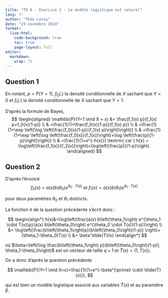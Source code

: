 ```yaml
---
title: "TD 6 - Exercice 2 - Le modèle logistique est naturel"
lang: fr
author: "Théo Leroy"
date: "19 novembre 2024"
format:
  live-html:
    code-background: true
    toc: true
    page-layout: full
editor: 
  markdown: 
    wrap: 72
---
```


## Question 1

En notant, $p = P(Y = 1)$, $f_0(.)$ la densité conditionnelle de $X$ sachant que $Y = 0$ et
$f_1(.)$ la densité conditionnelle de $X$ sachant que $Y = 1$.


D'après la formule de Bayes, $$
\begin{aligned}
\mathbb{P}(Y=1 \mid X = x) &= 
\frac{f_1(x) p}{f_1(x) p+f_0(x)(1-p)} \\
& =\frac{1}{1+\frac{f_0(x)(1-p)}{f_1(x) p}} \\
& =\frac{1}{1+\exp \left(\log \left(\frac{f_0(x)(1-p)}{f_1(x) p}\right)\right)} \\
& =\frac{1}{1+\exp \left(\log \left(\frac{f_0(x)}{f_1(x)}\right)+\log \left(\frac{p}{1-p}\right)\right)} \\
& =\frac{1}{1+e^{-h(x)}} \textrm{ car } h(x) = \log\left(\frac{f_1(x)}{f_2(x)}\right)+\log\left(\frac{p)}{1-p}\right).
\end{aligned}
$$

## Question 2

D'après l'énoncé
$$f_0(x)=a(x) b\left(\theta_0\right) e^{\theta_0 \cdot T(x)} \textrm{ et }
f_1(x)=a(x) b\left(\theta_1\right) e^{\theta_1 \cdot T(x)}$$

pour deux paramètres $\theta_0$ et $\theta_1$ distincts.

La fonction $h$ de la question précédente s'écrit donc :

$$
\begin{align*}
h(x)&=\log\left(\frac{a(x) b\left(\theta_1\right) e^{\theta_1 \cdot T(x)}p}{a(x) b\left(\theta_0\right) e^{\theta_0 \cdot T(x)}(1-p)}\right) \\
&= \log\left(\frac{b\left(\theta_1\right)p}{b\left(\theta_0\right)(1-p)} \right)+(\theta_1-\theta_0)T(x) \\
&= \beta'\tilde{T}(x)
\end{align*}
$$

où
$\beta=\left(\log \frac{b\left(\theta_1\right) p}{b\left(\theta_0\right)(1-p)}, \theta_1-\theta_0\right)$
est un vecteur de taille $q+1$ et $\tilde{T}(x)=(1, T(x))$.

On a donc d'après la question précédente

$$
\mathbb{P}(Y=1 \mid X=x)=\frac{1}{1+e^{-\beta^{\prime} \cdot \tilde{T}(x)}},
$$

qui est bien un modèle logistique associé aux variables $\tilde{T}(x)$
et au paramètre $\beta$. 